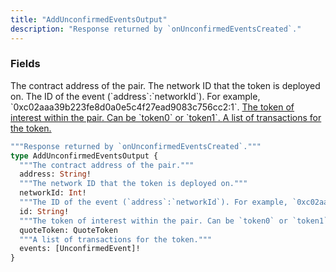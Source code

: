 ```yaml
---
title: "AddUnconfirmedEventsOutput"
description: "Response returned by `onUnconfirmedEventsCreated`."
---
```


### Fields

<ResponseField name="address" type="String!" required>
  The contract address of the pair.
</ResponseField>

<ResponseField name="networkId" type="Int!" required>
  The network ID that the token is deployed on.
</ResponseField>

<ResponseField name="id" type="String!" required>
  The ID of the event (`address`:`networkId`). For example, `0xc02aaa39b223fe8d0a0e5c4f27ead9083c756cc2:1`.
</ResponseField>

<a href="/api-reference/types/quotetoken">
  <ResponseField name="quoteToken" type="QuoteToken">
    The token of interest within the pair. Can be `token0` or `token1`.
  </ResponseField>
</a>

<a href="/api-reference/types/unconfirmedevent">
  <ResponseField name="events" type="[UnconfirmedEvent]!" required>
    A list of transactions for the token.
  </ResponseField>
</a>


```graphql AddUnconfirmedEventsOutput
"""Response returned by `onUnconfirmedEventsCreated`."""
type AddUnconfirmedEventsOutput {
  """The contract address of the pair."""
  address: String!
  """The network ID that the token is deployed on."""
  networkId: Int!
  """The ID of the event (`address`:`networkId`). For example, `0xc02aaa39b223fe8d0a0e5c4f27ead9083c756cc2:1`."""
  id: String!
  """The token of interest within the pair. Can be `token0` or `token1`."""
  quoteToken: QuoteToken
  """A list of transactions for the token."""
  events: [UnconfirmedEvent]!
}
```
